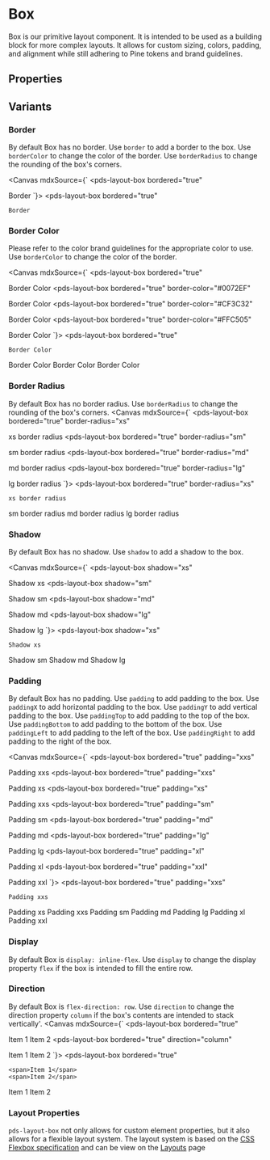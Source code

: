 
<Meta of={stories} />

# Box
Box is our primitive layout component. It is intended to be used as a building block for more complex layouts. It allows for custom sizing, colors, padding, and alignment while still adhering to Pine tokens and brand guidelines.

## Properties

<ArgTypes of={stories} />

## Variants

### Border
By default Box has no border. Use `border` to add a border to the box. Use `borderColor` to change the color of the border. Use `borderRadius` to change the rounding of the box's corners.

<Canvas mdxSource={`
<pds-layout-box
  bordered="true"
>
  Border
</pds-layout-box>
`}>
  <pds-layout-box
    bordered="true"
  >
    Border
  </pds-layout-box>
</Canvas>

### Border Color
Please refer to the color brand guidelines for the appropriate color to use. Use `borderColor` to change the color of the border.

<Canvas mdxSource={`
<pds-layout-box
  bordered="true"
>
  Border Color
</pds-layout-box>
<pds-layout-box
  bordered="true"
  border-color="#0072EF"
>
  Border Color
</pds-layout-box>
<pds-layout-box
  bordered="true"
  border-color="#CF3C32"
>
  Border Color
</pds-layout-box>
<pds-layout-box
  bordered="true"
  border-color="#FFC505"
>
  Border Color
</pds-layout-box>
`}>
  <pds-layout-box
    bordered="true"
  >
    Border Color
  </pds-layout-box>
  <pds-layout-box
    bordered="true"
    border-color="#0072EF"
  >
    Border Color
  </pds-layout-box>
  <pds-layout-box
    bordered="true"
    border-color="#CF3C32"
  >
    Border Color
  </pds-layout-box>
  <pds-layout-box
    bordered="true"
    border-color="#FFC505"
  >
    Border Color
  </pds-layout-box>
</Canvas>

### Border Radius
By default Box has no border radius. Use `borderRadius` to change the rounding of the box's corners.
<Canvas mdxSource={`
<pds-layout-box
  bordered="true"
  border-radius="xs"
>
  xs border radius
</pds-layout-box>
<pds-layout-box
  bordered="true"
  border-radius="sm"
>
  sm border radius
</pds-layout-box>
<pds-layout-box
  bordered="true"
  border-radius="md"
>
  md border radius
</pds-layout-box>
<pds-layout-box
  bordered="true"
  border-radius="lg"
>
  lg border radius
</pds-layout-box>
`}>
  <pds-layout-box
    bordered="true"
    border-radius="xs"
  >
    xs border radius
  </pds-layout-box>
  <pds-layout-box
    bordered="true"
    border-radius="sm"
  >
    sm border radius
  </pds-layout-box>
  <pds-layout-box
    bordered="true"
    border-radius="md"
  >
    md border radius
  </pds-layout-box>
  <pds-layout-box
    bordered="true"
    border-radius="lg"
  >
    lg border radius
  </pds-layout-box>
</Canvas>

### Shadow
By default Box has no shadow. Use `shadow` to add a shadow to the box. 

<Canvas mdxSource={`
<pds-layout-box
  shadow="xs"
>
  Shadow xs
</pds-layout-box>
<pds-layout-box
  shadow="sm"
>
  Shadow sm
</pds-layout-box>
<pds-layout-box
  shadow="md"
>
  Shadow md
</pds-layout-box>
<pds-layout-box
  shadow="lg"
>
  Shadow lg
</pds-layout-box>
`}>
  <pds-layout-box
    shadow="xs"
  >
    Shadow xs
  </pds-layout-box>
  <pds-layout-box
    shadow="sm"
  >
    Shadow sm
  </pds-layout-box>
  <pds-layout-box
    shadow="md"
  >
    Shadow md
  </pds-layout-box>
  <pds-layout-box
    shadow="lg"
  >
    Shadow lg
  </pds-layout-box>
</Canvas>

### Padding
By default Box has no padding. Use `padding` to add padding to the box. Use `paddingX` to add horizontal padding to the box. Use `paddingY` to add vertical padding to the box. Use `paddingTop` to add padding to the top of the box. Use `paddingBottom` to add padding to the bottom of the box. Use `paddingLeft` to add padding to the left of the box. Use `paddingRight` to add padding to the right of the box.

<Canvas mdxSource={`
<pds-layout-box
  bordered="true"
  padding="xxs"
>
  Padding xxs
</pds-layout-box>
<pds-layout-box
  bordered="true"
  padding="xxs"
>
  Padding xs
</pds-layout-box>
<pds-layout-box
  bordered="true"
  padding="xs"
>
  Padding xxs
</pds-layout-box>
<pds-layout-box
  bordered="true"
  padding="sm"
>
  Padding sm
</pds-layout-box>
<pds-layout-box
  bordered="true"
  padding="md"
>
  Padding md
</pds-layout-box>
<pds-layout-box
  bordered="true"
  padding="lg"
>
  Padding lg
</pds-layout-box>
<pds-layout-box
  bordered="true"
  padding="xl"
>
  Padding xl
</pds-layout-box>
<pds-layout-box
  bordered="true"
  padding="xxl"
>
  Padding xxl
</pds-layout-box>
`}>
  <pds-layout-box
    bordered="true"
    padding="xxs"
  >
    Padding xxs
  </pds-layout-box>
  <pds-layout-box
    bordered="true"
    padding="xxs"
  >
    Padding xs
  </pds-layout-box>
  <pds-layout-box
    bordered="true"
    padding="xs"
  >
    Padding xxs
  </pds-layout-box>
  <pds-layout-box
    bordered="true"
    padding="sm"
  >
    Padding sm
  </pds-layout-box>
  <pds-layout-box
    bordered="true"
    padding="md"
  >
    Padding md
  </pds-layout-box>
  <pds-layout-box
    bordered="true"
    padding="lg"
  >
    Padding lg
  </pds-layout-box>
  <pds-layout-box
    bordered="true"
    padding="xl"
  >
    Padding xl
  </pds-layout-box>
  <pds-layout-box
    bordered="true"
    padding="xxl"
  >
    Padding xxl
  </pds-layout-box>
</Canvas>

### Display
By default Box is `display: inline-flex`. Use `display` to change the display property `flex` if the box is intended to fill the entire row.

### Direction
By default Box is `flex-direction: row`. Use `direction` to change the direction property `column` if the box's contents are intended to stack vertically'.
<Canvas mdxSource={`
<pds-layout-box
  bordered="true"
>
  <span>Item 1</span>
  <span>Item 2</span>
</pds-layout-box>
<pds-layout-box
  bordered="true"
  direction="column"
>
  <span>Item 1</span>
  <span>Item 2</span>
</pds-layout-box>
`}>
  <pds-layout-box
    bordered="true"
  >
    <span>Item 1</span>
    <span>Item 2</span>
  </pds-layout-box>
  <pds-layout-box
    bordered="true"
    direction="column"
  >
    <span>Item 1</span>
    <span>Item 2</span>
  </pds-layout-box>
</Canvas>


### Layout Properties
`pds-layout-box` not only allows for custom element properties, but it also allows for a flexible layout system. The layout system is based on the [CSS Flexbox specification](https://drafts.csswg.org/css-flexbox/) and can be view on the [Layouts](/docs/foundations-layout--docs) page


